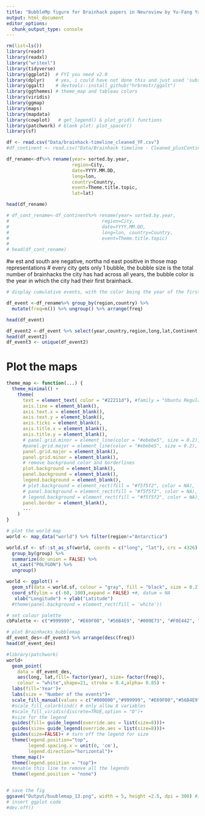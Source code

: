 ```yaml
---
title: "BubbleMp figure for Brainhack papers in Neuroview by Yu-Fang Yang"
output: html_document
editor_options: 
  chunk_output_type: console
---
```


```r
rm(list=ls())
library(readr)
library(readxl)
library("writexl")
library(tidyverse)
library(ggplot2)  # FYI you need v2.0
library(dplyr)    # yes, i could have not done this and just used 'subset' instead of 'filter'
library(ggalt)    # devtools::install_github("hrbrmstr/ggalt")
library(ggthemes) # theme_map and tableau colors
library(viridis)
library(ggmap)
library(maps)
library(mapdata)
library(cowplot)   # get_legend() & plot_grid() functions
library(patchwork) # blank plot: plot_spacer()
library(sf)
```

```r
df <- read.csv("Data/brainhack-timeline_cleaned_YF.csv")
#df_continent <- read.csv("Data/Brainhack timeline - Cleaned_plusContinent.csv")
```


```r
df_rename<-df%>% rename(year= sorted.by.year,
                        region=City,
                        date=YYYY.MM.DD,
                        long=lon, 
                        country=Country,
                        event=Theme.title.topic,
                        lat=lat)

head(df_rename)

# df_cont_rename<-df_continent%>% rename(year= sorted.by.year,
#                                  region=City,
#                                  date=YYYY.MM.DD,
#                                  long=lon, country=Country,
#                                  event=Theme.title.topic)
# 
# head(df_cont_rename)

```

#w est and south are negative, northa nd east positive in those map representations 
# every city gets only 1 bubble, the bubble size is the total number of brainhacks the city has had across all years, the bubble color is the year in which the city had their first brainhack. 


```r
# display cumulative events, with the color being the year of the first event.

df_event <-df_rename%>% group_by(region,country) %>% 
  mutate(freq=n()) %>% ungroup() %>% arrange(freq)

head(df_event)

df_event2 <-df_event %>% select(year,country,region,long,lat,Continent,freq)
head(df_event2)
df_event3 <- unique(df_event2)

```


# Plot the maps

```r
theme_map <- function(...) {
  theme_minimal() +
    theme(
      text = element_text( color = "#22211d"), #family = "Ubuntu Regular",
      axis.line = element_blank(),
      axis.text.x = element_blank(),
      axis.text.y = element_blank(),
      axis.ticks = element_blank(),
      axis.title.x = element_blank(),
      axis.title.y = element_blank(),
      # panel.grid.minor = element_line(color = "#ebebe5", size = 0.2),
      #panel.grid.major = element_line(color = "#ebebe5", size = 0.2),
      panel.grid.major = element_blank(),
      panel.grid.minor = element_blank(),
      # remove background color and borderlines
      plot.background = element_blank(), 
      panel.background = element_blank(), 
      legend.background = element_blank(),
      # plot.background = element_rect(fill = "#f5f5f2", color = NA), 
      # panel.background = element_rect(fill = "#f5f5f2", color = NA), 
      # legend.background = element_rect(fill = "#f5f5f2", color = NA),
      panel.border = element_blank(),
      ...
    )
}
```

```r
# plot the world map 
world <- map_data("world") %>% filter(region!="Antarctica")

world.sf <- sf::st_as_sf(world, coords = c("long", "lat"), crs = 4326) %>% 
  group_by(group) %>% 
  summarize(do_union = FALSE) %>%
  st_cast("POLYGON") %>% 
  ungroup()

world <- ggplot() +
  geom_sf(data = world.sf, colour = "gray", fill = "black", size = 0.2) + 
  coord_sf(ylim = c(-60, 100),expand = FALSE) +#, datum = NA
   xlab("Longitude") + ylab("Latitude")
  #theme(panel.background = element_rect(fill = 'white'))

# set colour palette
cbPalette <- c("#999999", "#E69F00", "#56B4E9", "#009E73", "#F0E442", "#0072B2", "#D55E00", "#CC79A7")

# plot Brainhacks bubblemap
df_event_des<-df_event3 %>% arrange(desc(freq))
head(df_event_des)

#library(patchwork)
world+
  geom_point(
    data = df_event_des,
    aes(long, lat,fill= factor(year), size= factor(freq)),
    colour = "white",shape=21, stroke = 0.4,alpha= 0.85) + 
  labs(fill='Year')+
  labs(size = "Number of the events")+
  scale_fill_manual(values = c("#000000","#999999", "#E69F00","#56B4E9","#009E73","#F0E442", "#0072B2", "#D55E00", "#CC79A7"))+
  #scale_fill_colorblind() # only allow 8 variables
  #scale_fill_viridis(discrete=TRUE,option = "D")+
  #size for the legend
  guides(fill= guide_legend(override.aes = list(size=8)))+
  guides(size= guide_legend(override.aes = list(size=8)))+
  guides(size=FALSE)+ # turn off the legend for size 
  theme(legend.position="top",
        legend.spacing.x = unit(0, 'cm'),
        legend.direction="horizontal")+
  theme_map()+
  theme(legend.position = "top")+
  #enable this line to remove all the legends
  theme(legend.position = "none")


# save the fig
ggsave("Output/buublemap_13.png", width = 5, height =2.5, dpi = 300) #)
# insert ggplot code
#dev.off()


```

